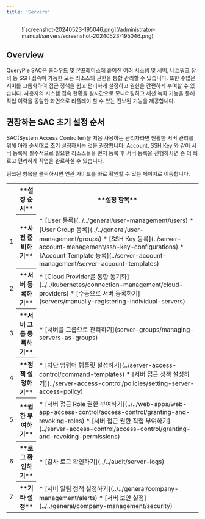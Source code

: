 ```yaml
---
title: 'Servers'
---
```



<figure data-layout="center" data-align="center">
![screenshot-20240523-195046.png](/administrator-manual/servers/screenshot-20240523-195046.png)
</figure>

## Overview

QueryPie SAC은 클라우드 및 온프레미스에 흩어진 여러 시스템 및 서버, 네트워크 장비 등 SSH 접속이 가능한 모든 리소스의 권한을 통합 관리할 수 있습니다. 또한 수많은 서버를 그룹화하여 접근 정책을 쉽고 편리하게 설정하고 권한을 간편하게 부여할 수 있습니다. 사용자의 시스템 접속 현황을 실시간으로 모니터링하고 세션 녹화 기능을 통해 작업 이력을 동일한 화면으로 리플레이 할 수 있는 진보된 기능을 제공합니다.


## 권장하는 SAC 초기 설정 순서

SAC(System Access Controller)을 처음 사용하는 관리자라면 원활한 서버 관리를 위해 아래 순서대로 초기 설정하시는 것을 권장합니다. Account, SSH Key 와 같이 서버 등록에 필수적으로 필요한 리소스들을 먼저 등록 후 서버 등록을 진행하시면 좀 더 빠르고 편리하게 작업을 완료하실 수 있습니다.

<Callout type="info">
링크된 항목을 클릭하시면 연관 가이드를 바로 확인할 수 있는 페이지로 이동합니다.
</Callout>
<table data-table-width="760" data-layout="default" local-id="732b2fe2-d76c-4f02-aa32-1d192dd4db6e">
<colgroup>
<col/>
<col/>
<col/>
</colgroup>
<tbody>
<tr>
<th class="numberingColumn">
</th>
<th>
**설정 순서**
</th>
<th>
**설정 항목**
</th>
</tr>
<tr>
<td class="numberingColumn">
1
</td>
<th>
**사전 준비하기**
</th>
<td>
* [User 등록](../../general/user-management/users) 
* [User Group 등록](../../general/user-management/groups)
* [SSH Key 등록](../server-account-management/ssh-key-configurations)
* [Account Template 등록](../server-account-management/server-account-templates)
</td>
</tr>
<tr>
<td class="numberingColumn">
2
</td>
<th>
**서버 등록하기**
</th>
<td>
* [Cloud Provider를 통한 동기화](../../kubernetes/connection-management/cloud-providers)
* [수동으로 서버 등록하기](servers/manually-registering-individual-servers)
</td>
</tr>
<tr>
<td class="numberingColumn">
3
</td>
<th>
**서버 그룹 등록하기**
</th>
<td>
* [서버를 그룹으로 관리하기](server-groups/managing-servers-as-groups)
</td>
</tr>
<tr>
<td class="numberingColumn">
4
</td>
<th>
**정책 설정하기**
</th>
<td>
* [차단 명령어 템플릿 설정하기](../server-access-control/command-templates)
* [서버 접근 정책 설정하기](../server-access-control/policies/setting-server-access-policy)
</td>
</tr>
<tr>
<td class="numberingColumn">
5
</td>
<th>
**권한 부여하기**
</th>
<td>
* [서버 접근 Role 권한 부여하기](../../web-apps/web-app-access-control/access-control/granting-and-revoking-roles)
* [서버 접근 권한 직접 부여하기](../server-access-control/access-control/granting-and-revoking-permissions)
</td>
</tr>
<tr>
<td class="numberingColumn">
6
</td>
<th>
**로그 확인하기**
</th>
<td>
* [감사 로그 확인하기](../../audit/server-logs)
</td>
</tr>
<tr>
<td class="numberingColumn">
7
</td>
<th>
**기타 설정**
</th>
<td>
* [서버 알림 정책 설정하기](../../general/company-management/alerts)
* [서버 보안 설정](../../general/company-management/security)
</td>
</tr>
</tbody>
</table>
